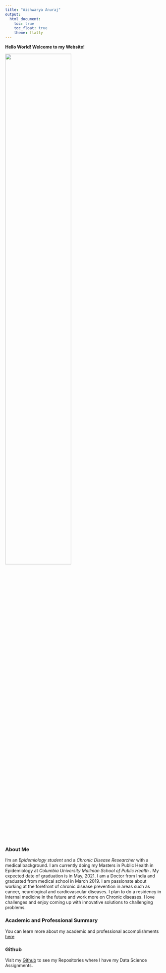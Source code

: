 ```yaml
---
title: "Aishwarya Anuraj"
output: 
  html_document:
    toc: true
    toc_float: true
    theme: flatly
---
```

**Hello World! Welcome to my Website!**

<img src="AA.jpg" style="width:65%">


### **About Me**

I'm an _Epidemiology student_ and a _Chronic Disease Researcher_ with a medical background. I am currently doing my Masters in Public Health in Epidemiology at _Columbia University Mailman School of Public Health_ . My expected date of graduation is in May, 2021. I am a Doctor from India and graduated from medical school in March 2019. 
I am passionate about working at the forefront of chronic disease prevention in areas such as cancer, neurological and cardiovascular diseases. I plan to do a residency in Internal medicine in the future and work more on Chronic diseases. I love challenges and enjoy coming up with innovative solutions to challenging problems. 

### **Academic and Professional Summary**

You can learn more about my academic and professional accomplishments [here](about.html)

### **Github** 

Visit my [Github](http://github.com/Aishwarya2209/) to see my Repositories where I have my Data Science Assignments. 

